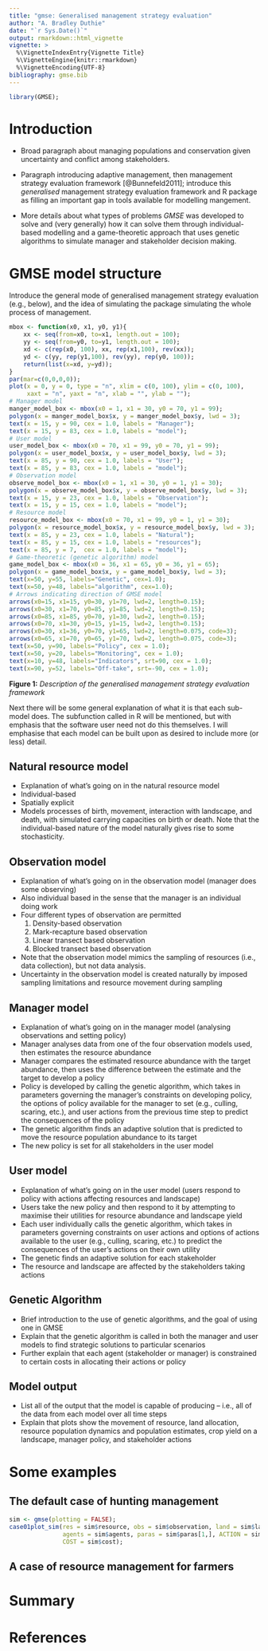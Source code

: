 ```yaml
---
title: "gmse: Generalised management strategy evaluation"
author: "A. Bradley Duthie"
date: "`r Sys.Date()`"
output: rmarkdown::html_vignette
vignette: >
  %\VignetteIndexEntry{Vignette Title}
  %\VignetteEngine{knitr::rmarkdown}
  %\VignetteEncoding{UTF-8}
bibliography: gmse.bib
---
```


```r
library(GMSE);
```

# Introduction

- Broad paragraph about managing populations and conservation given uncertainty and conflict among stakeholders.

- Paragraph introducing adaptive management, then management strategy evaluation framework [@Bunnefeld2011]; introduce this *generalised* management strategy evaluation framework and R package as filling an important gap in tools available for modelling mangement.

- More details about what types of problems *GMSE* was developed to solve and (very generally) how it can solve them through individual-based modelling and a game-theoretic approach that uses genetic algorithms to simulate manager and stakeholder decision making.

# GMSE model structure

Introduce the general mode of generalised management strategy evaluation (e.g., below), and the idea of simulating the package simulating the whole process of management.

```r
mbox <- function(x0, x1, y0, y1){
    xx <- seq(from=x0, to=x1, length.out = 100);
    yy <- seq(from=y0, to=y1, length.out = 100);
    xd <- c(rep(x0, 100), xx, rep(x1,100), rev(xx));
    yd <- c(yy, rep(y1,100), rev(yy), rep(y0, 100));
    return(list(x=xd, y=yd));
}
par(mar=c(0,0,0,0));
plot(x = 0, y = 0, type = "n", xlim = c(0, 100), ylim = c(0, 100), 
     xaxt = "n", yaxt = "n", xlab = "", ylab = "");
# Manager model 
manger_model_box <- mbox(x0 = 1, x1 = 30, y0 = 70, y1 = 99);
polygon(x = manger_model_box$x, y = manger_model_box$y, lwd = 3);
text(x = 15, y = 90, cex = 1.0, labels = "Manager");
text(x = 15, y = 83, cex = 1.0, labels = "model");
# User model
user_model_box <- mbox(x0 = 70, x1 = 99, y0 = 70, y1 = 99);
polygon(x = user_model_box$x, y = user_model_box$y, lwd = 3);
text(x = 85, y = 90, cex = 1.0, labels = "User");
text(x = 85, y = 83, cex = 1.0, labels = "model");
# Observation model
observe_model_box <- mbox(x0 = 1, x1 = 30, y0 = 1, y1 = 30);
polygon(x = observe_model_box$x, y = observe_model_box$y, lwd = 3);
text(x = 15, y = 23, cex = 1.0, labels = "Observation");
text(x = 15, y = 15, cex = 1.0, labels = "model");
# Resource model
resource_model_box <- mbox(x0 = 70, x1 = 99, y0 = 1, y1 = 30);
polygon(x = resource_model_box$x, y = resource_model_box$y, lwd = 3);
text(x = 85, y = 23, cex = 1.0, labels = "Natural");
text(x = 85, y = 15, cex = 1.0, labels = "resources");
text(x = 85, y = 7,  cex = 1.0, labels = "model");
# Game-theoretic (genetic algorithm) model
game_model_box <- mbox(x0 = 36, x1 = 65, y0 = 36, y1 = 65);
polygon(x = game_model_box$x, y = game_model_box$y, lwd = 3);
text(x=50, y=55, labels="Genetic", cex=1.0);
text(x=50, y=48, labels="algorithm", cex=1.0);
# Arrows indicating direction of GMSE model
arrows(x0=15, x1=15, y0=30, y1=70, lwd=2, length=0.15);
arrows(x0=30, x1=70, y0=85, y1=85, lwd=2, length=0.15);
arrows(x0=85, x1=85, y0=70, y1=30, lwd=2, length=0.15);
arrows(x0=70, x1=30, y0=15, y1=15, lwd=2, length=0.15);
arrows(x0=30, x1=36, y0=70, y1=65, lwd=2, length=0.075, code=3);
arrows(x0=65, x1=70, y0=65, y1=70, lwd=2, length=0.075, code=3);
text(x=50, y=90, labels="Policy", cex = 1.0);
text(x=50, y=20, labels="Monitoring", cex = 1.0);
text(x=10, y=48, labels="Indicators", srt=90, cex = 1.0);
text(x=90, y=52, labels="Off-take", srt=-90, cex = 1.0);
```

**Figure 1:** *Description of the generalised management strategy evaluation framework*

Next there will be some general explanation of what it is that each sub-model does. The subfunction called in R will be mentioned, but with emphasis that the software user need not do this themselves. I will emphasise that each model can be built upon as desired to include more (or less) detail.

## Natural resource model

- Explanation of what's going on in the natural resource model
- Individual-based
- Spatially explicit
- Models processes of birth, movement, interaction with landscape, and death, with simulated carrying capacities on birth or death. Note that the individual-based nature of the model naturally gives rise to some stochasticity.

## Observation model

- Explanation of what's going on in the observation model (manager does some observing)
- Also individual based in the sense that the manager is an individual doing work
- Four different types of observation are permitted
    1. Density-based observation
    2. Mark-recapture based observation
    3. Linear transect based observation
    4. Blocked transect based observation
- Note that the observation model mimics the sampling of resources (i.e., data collection), but not data analysis.
- Uncertainty in the observation model is created naturally by imposed sampling limitations and resource movement during sampling

## Manager model

- Explanation of what's going on in the manager model (analysing observations and setting policy)
- Manager analyses data from one of the four observation models used, then estimates the resource abundance
- Manager compares the estimated resource abundance with the target abundance, then uses the difference between the estimate and the target to develop a policy
- Policy is developed by calling the genetic algorithm, which takes in parameters governing the manager's constraints on developing policy, the options of policy available for the manager to set (e.g., culling, scaring, etc.), and user actions from the previous time step to predict the consequences of the policy
- The genetic algorithm finds an adaptive solution that is predicted to move the resource population abundance to its target
- The new policy is set for all stakeholders in the user model

## User model

- Explanation of what's going on in the user model (users respond to policy with actions affecting resources and landscape)
- Users take the new policy and then respond to it by attempting to maximise their utilities for resource abundance and landscape yield
- Each user individually calls the genetic algorithm, which takes in parameters governing constraints on user actions and options of actions available to the user (e.g., culling, scaring, etc.) to predict the consequences of the user's actions on their own utility
- The genetic finds an adaptive solution for each stakeholder
- The resource and landscape are affected by the stakeholders taking actions

## Genetic Algorithm

- Brief introduction to the use of genetic algorithms, and the goal of using one in GMSE
- Explain that the genetic algorithm is called in both the manager and user models to find strategic solutions to particular scenarios
- Further explain that each agent (stakeholder or manager) is constrained to certain costs in allocating their actions or policy

## Model output

- List all of the output that the model is capable of producing -- i.e., all of the data from each model over all time steps
- Explain that plots show the movement of resource, land allocation, resource population dynamics and population estimates, crop yield on a landscape, manager policy, and stakeholder actions

# Some examples

## The default case of hunting management

```r
sim <- gmse(plotting = FALSE);
case01plot_sim(res = sim$resource, obs = sim$observation, land = sim$land, 
               agents = sim$agents, paras = sim$paras[1,], ACTION = sim$action, 
               COST = sim$cost);
```

## A case of resource management for farmers

# Summary

# References



